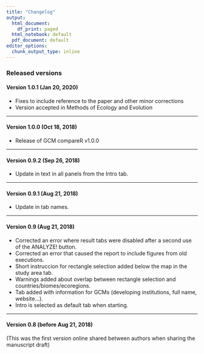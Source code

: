 ```yaml
---
title: "Changelog"
output:
  html_document:
    df_print: paged
  html_notebook: default
  pdf_document: default
editor_options:
  chunk_output_type: inline
---
```


### Released versions

#### Version 1.0.1 (Jan 20, 2020)
- Fixes to include reference to the paper and other minor corrections
- Version accepted in Methods of Ecology and Evolution

***

#### Version 1.0.0 (Oct 18, 2018)
- Release of GCM compareR v1.0.0

***

#### Version 0.9.2 (Sep 26, 2018)
- Update in text in all panels from the Intro tab.

***

#### Version 0.9.1 (Aug 21, 2018)
- Update in tab names.

***

#### Version 0.9 (Aug 21, 2018)
- Corrected an error where result tabs were disabled after a second use of the ANALYZE! button.
- Corrected an error that caused the report to include figures from old executions.
- Short instruccion for rectangle selection added below the map in the study area tab.
- Warnings added about overlap between rectangle selection and countries/biomes/ecoregions.
- Tab added with information for GCMs (developing institutions, full name, website...).
- Intro is selected as default tab when starting.

***

#### Version 0.8 (before Aug 21, 2018)
(This was the first version online shared between authors when sharing the manuscript draft)
